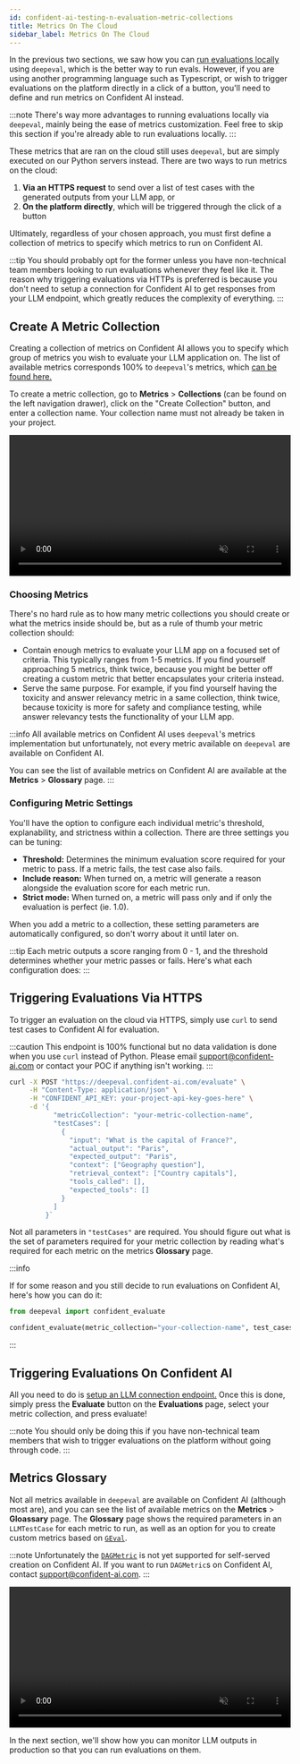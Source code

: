 ```yaml
---
id: confident-ai-testing-n-evaluation-metric-collections
title: Metrics On The Cloud
sidebar_label: Metrics On The Cloud
---
```


In the previous two sections, we saw how you can [run evaluations locally](/confident-ai/confident-ai-testing-n-evaluation-test-run) using `deepeval`, which is the better way to run evals. However, if you are using another programming language such as Typescript, or wish to trigger evaluations on the platform directly in a click of a button, you'll need to define and run metrics on Confident AI instead.

:::note
There's way more advantages to running evaluations locally via `deepeval`, mainly being the ease of metrics customization. Feel free to skip this section if you're already able to run evaluations locally.
:::

These metrics that are ran on the cloud still uses `deepeval`, but are simply executed on our Python servers instead. There are two ways to run metrics on the cloud:

1. **Via an HTTPS request** to send over a list of test cases with the generated outputs from your LLM app, or
2. **On the platform directly**, which will be triggered through the click of a button

Ultimately, regardless of your chosen approach, you must first define a collection of metrics to specify which metrics to run on Confident AI.

:::tip
You should probably opt for the former unless you have non-technical team members looking to run evaluations whenever they feel like it. The reason why triggering evaluations via HTTPs is preferred is because you don't need to setup a connection for Confident AI to get responses from your LLM endpoint, which greatly reduces the complexity of everything.
:::

## Create A Metric Collection

Creating a collection of metrics on Confident AI allows you to specify which group of metrics you wish to evaluate your LLM application on. The list of available metrics corresponds 100% to `deepeval`'s metrics, which [can be found here.](/docs/metrics-introduction)

To create a metric collection, go to **Metrics** > **Collections** (can be found on the left navigation drawer), click on the "Create Collection" button, and enter a collection name. Your collection name must not already be taken in your project.

<video width="100%" controls muted playsInline>
  <source
    src="https://deepeval-docs.s3.us-east-1.amazonaws.com/confident-metric-collections.mp4"
    type="video/mp4"
  />
</video>

### Choosing Metrics

There's no hard rule as to how many metric collections you should create or what the metrics inside should be, but as a rule of thumb your metric collection should:

- Contain enough metrics to evaluate your LLM app on a focused set of criteria. This typically ranges from 1-5 metrics. If you find yourself approaching 5 metrics, think twice, because you might be better off creating a custom metric that better encapsulates your criteria instead.
- Serve the same purpose. For example, if you find yourself having the toxicity and answer relevancy metric in a same collection, think twice, because toxicity is more for safety and compliance testing, while answer relevancy tests the functionality of your LLM app.

:::info
All available metrics on Confident AI uses `deepeval`'s metrics implementation but unfortunately, not every metric available on `deepeval` are available on Confident AI.

You can see the list of available metrics on Confident AI are available at the **Metrics** > **Glossary** page.
:::

### Configuring Metric Settings

You'll have the option to configure each individual metric's threshold, explanability, and strictness within a collection. There are three settings you can be tuning:

- **Threshold:** Determines the minimum evaluation score required for your metric to pass. If a metric fails, the test case also fails.
- **Include reason:** When turned on, a metric will generate a reason alongside the evaluation score for each metric run.
- **Strict mode:** When turned on, a metric will pass only and if only the evaluation is perfect (ie. 1.0).

When you add a metric to a collection, these setting parameters are automatically configured, so don't worry about it until later on.

:::tip
Each metric outputs a score ranging from 0 - 1, and the threshold determines whether your metric passes or fails. Here's what each configuration does:
:::

## Triggering Evaluations Via HTTPS

To trigger an evaluation on the cloud via HTTPS, simply use `curl` to send test cases to Confident AI for evaluation.

:::caution
This endpoint is 100% functional but no data validation is done when you use `curl` instead of Python. Please email support@confident-ai.com or contact your POC if anything isn't working.
:::

```bash
curl -X POST "https://deepeval.confident-ai.com/evaluate" \
     -H "Content-Type: application/json" \
     -H "CONFIDENT_API_KEY: your-project-api-key-goes-here" \
     -d '{
           "metricCollection": "your-metric-collection-name",
           "testCases": [
             {
               "input": "What is the capital of France?",
               "actual_output": "Paris",
               "expected_output": "Paris",
               "context": ["Geography question"],
               "retrieval_context": ["Country capitals"],
               "tools_called": [],
               "expected_tools": []
             }
           ]
         }`
```

Not all parameters in `"testCases"` are required. You should figure out what is the set of parameters required for your metric collection by reading what's required for each metric on the metrics **Glossary** page.

:::info

If for some reason and you still decide to run evaluations on Confident AI, here's how you can do it:

```python
from deepeval import confident_evaluate

confident_evaluate(metric_collection="your-collection-name", test_cases=[...])
```

:::

## Triggering Evaluations On Confident AI

All you need to do is [setup an LLM connection endpoint.](/confident-ai/advanced-llm-connection) Once this is done, simply press the **Evaluate** button on the **Evaluations** page, select your metric collection, and press evaluate!

:::note
You should only be doing this if you have non-technical team members that wish to trigger evaluations on the platform without going through code.
:::

## Metrics Glossary

Not all metrics available in `deepeval` are available on Confident AI (although most are), and you can see the list of available metrics on the **Metrics** > **Gloassary** page. The **Glossary** page shows the required parameters in an `LLMTestCase` for each metric to run, as well as an option for you to create custom metrics based on [`GEval`](/docs/metrics-llm-evals).

:::note
Unfortunately the [`DAGMetric`](/docs/metrics-dag) is not yet supported for self-served creation on Confident AI. If you want to run `DAGMetric`s on Confident AI, contact support@confident-ai.com.
:::

<video width="100%" controls muted playsInline>
  <source
    src="https://deepeval-docs.s3.us-east-1.amazonaws.com/confident-metric-glossary.mp4"
    type="video/mp4"
  />
</video>

In the next section, we'll show how you can monitor LLM outputs in production so that you can run evaluations on them.
